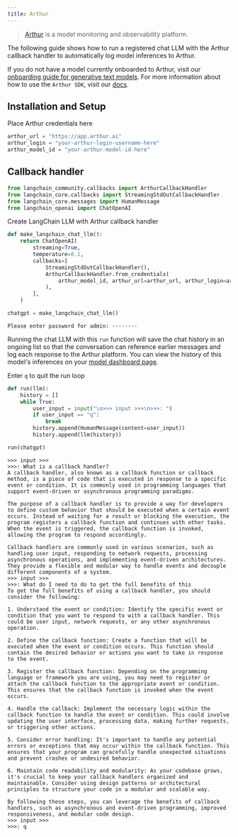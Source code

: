 ```yaml
---
title: Arthur
---
```


>[Arthur](https://arthur.ai) is a model monitoring and observability platform.

The following guide shows how to run a registered chat LLM with the Arthur callback handler to automatically log model inferences to Arthur.

If you do not have a model currently onboarded to Arthur, visit our [onboarding guide for generative text models](https://docs.arthur.ai/user-guide/walkthroughs/model-onboarding/generative_text_onboarding.html). For more information about how to use the `Arthur SDK`, visit our [docs](https://docs.arthur.ai/).

## Installation and Setup

Place Arthur credentials here

```python
arthur_url = "https://app.arthur.ai"
arthur_login = "your-arthur-login-username-here"
arthur_model_id = "your-arthur-model-id-here"
```

## Callback handler

```python
from langchain_community.callbacks import ArthurCallbackHandler
from langchain_core.callbacks import StreamingStdOutCallbackHandler
from langchain_core.messages import HumanMessage
from langchain_openai import ChatOpenAI
```

Create LangChain LLM with Arthur callback handler

```python
def make_langchain_chat_llm():
    return ChatOpenAI(
        streaming=True,
        temperature=0.1,
        callbacks=[
            StreamingStdOutCallbackHandler(),
            ArthurCallbackHandler.from_credentials(
                arthur_model_id, arthur_url=arthur_url, arthur_login=arthur_login
            ),
        ],
    )
```

```python
chatgpt = make_langchain_chat_llm()
```

```output
Please enter password for admin: ········
```

Running the chat LLM with this `run` function will save the chat history in an ongoing list so that the conversation can reference earlier messages and log each response to the Arthur platform. You can view the history of this model's inferences on your [model dashboard page](https://app.arthur.ai/).

Enter `q` to quit the run loop

```python
def run(llm):
    history = []
    while True:
        user_input = input("\n>>> input >>>\n>>>: ")
        if user_input == "q":
            break
        history.append(HumanMessage(content=user_input))
        history.append(llm(history))
```

```python
run(chatgpt)
```

```output
>>> input >>>
>>>: What is a callback handler?
A callback handler, also known as a callback function or callback method, is a piece of code that is executed in response to a specific event or condition. It is commonly used in programming languages that support event-driven or asynchronous programming paradigms.

The purpose of a callback handler is to provide a way for developers to define custom behavior that should be executed when a certain event occurs. Instead of waiting for a result or blocking the execution, the program registers a callback function and continues with other tasks. When the event is triggered, the callback function is invoked, allowing the program to respond accordingly.

Callback handlers are commonly used in various scenarios, such as handling user input, responding to network requests, processing asynchronous operations, and implementing event-driven architectures. They provide a flexible and modular way to handle events and decouple different components of a system.
>>> input >>>
>>>: What do I need to do to get the full benefits of this
To get the full benefits of using a callback handler, you should consider the following:

1. Understand the event or condition: Identify the specific event or condition that you want to respond to with a callback handler. This could be user input, network requests, or any other asynchronous operation.

2. Define the callback function: Create a function that will be executed when the event or condition occurs. This function should contain the desired behavior or actions you want to take in response to the event.

3. Register the callback function: Depending on the programming language or framework you are using, you may need to register or attach the callback function to the appropriate event or condition. This ensures that the callback function is invoked when the event occurs.

4. Handle the callback: Implement the necessary logic within the callback function to handle the event or condition. This could involve updating the user interface, processing data, making further requests, or triggering other actions.

5. Consider error handling: It's important to handle any potential errors or exceptions that may occur within the callback function. This ensures that your program can gracefully handle unexpected situations and prevent crashes or undesired behavior.

6. Maintain code readability and modularity: As your codebase grows, it's crucial to keep your callback handlers organized and maintainable. Consider using design patterns or architectural principles to structure your code in a modular and scalable way.

By following these steps, you can leverage the benefits of callback handlers, such as asynchronous and event-driven programming, improved responsiveness, and modular code design.
>>> input >>>
>>>: q
```
